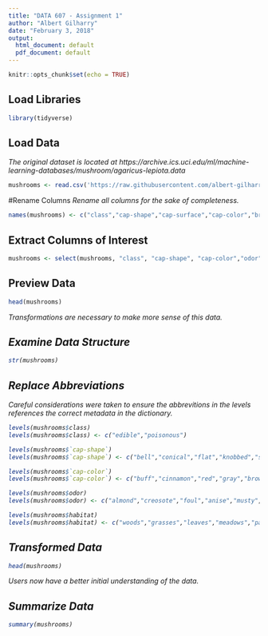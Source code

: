 ---
title: "DATA 607 - Assignment 1"
author: "Albert Gilharry"
date: "February 3, 2018"
output:
  html_document: default
  pdf_document: default
---

```{r setup, include=FALSE}
knitr::opts_chunk$set(echo = TRUE)
```

## Load Libraries
```{r load-libraries}
library(tidyverse)
```

## Load Data
<i>The original dataset is located at https://archive.ics.uci.edu/ml/machine-learning-databases/mushroom/agaricus-lepiota.data</i>
```{r load-data}
mushrooms <- read.csv('https://raw.githubusercontent.com/albert-gilharry/data607-assignment1/master/agaricus-lepiota.data',header = FALSE)
```

#Rename Columns
<i>Rename all columns for the sake of completeness.</i>
```{r rename-columns}
names(mushrooms) <- c("class","cap-shape","cap-surface","cap-color","bruises","odor","gill-attachment","gill-spacing","gill-size","gill-color","stalk-shape","stalk-root","stalk-surface-above-ring","stalk-surface-below-ring","stalk-color-above-ring","stalk-color-below-ring","veil-type","veil-color","ring-number","ring-type","spore-print-color","population","habitat")
```


## Extract Columns of Interest
```{r select-columns}
mushrooms <- select(mushrooms, "class", "cap-shape", "cap-color","odor","habitat")
```

## Preview Data
```{r preview-data}
head(mushrooms)
```
<i>Transformations are necessary to make more sense of this data.<i/>

## Examine Data Structure
```{r examine-structure}
str(mushrooms)
```

## Replace Abbreviations
<i>Careful considerations were taken to ensure the abbrevitions in the levels references the correct metadata in the dictionary.</i> 
```{r replace-abbreviations}
levels(mushrooms$class)
levels(mushrooms$class) <- c("edible","poisonous")

levels(mushrooms$`cap-shape`)
levels(mushrooms$`cap-shape`) <- c("bell","conical","flat","knobbed","sunken","convex")

levels(mushrooms$`cap-color`)
levels(mushrooms$`cap-color`) <- c("buff","cinnamon","red","gray","brown","pink","green","purple","white","yellow")

levels(mushrooms$odor)
levels(mushrooms$odor) <- c("almond","creosote","foul","anise","musty","none","pungent","spicy","fishy")

levels(mushrooms$habitat)
levels(mushrooms$habitat) <- c("woods","grasses","leaves","meadows","paths","urban","waste")
```

## Transformed Data
```{r pressure}
head(mushrooms)
```
<i>Users now have a better initial understanding of the data.</i>

## Summarize Data
```{r summarize-data}
summary(mushrooms)
```
